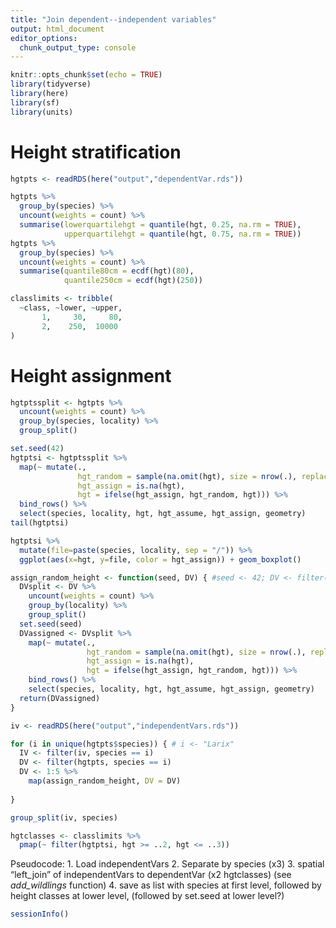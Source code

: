 ```yaml
---
title: "Join dependent--independent variables"
output: html_document
editor_options: 
  chunk_output_type: console
---
```


```r
knitr::opts_chunk$set(echo = TRUE)
library(tidyverse)
library(here)
library(sf)
library(units)
```

# Height stratification

```r
hgtpts <- readRDS(here("output","dependentVar.rds"))

hgtpts %>% 
  group_by(species) %>% 
  uncount(weights = count) %>% 
  summarise(lowerquartilehgt = quantile(hgt, 0.25, na.rm = TRUE),
            upperquartilehgt = quantile(hgt, 0.75, na.rm = TRUE))
hgtpts %>% 
  group_by(species) %>% 
  uncount(weights = count) %>% 
  summarise(quantile80cm = ecdf(hgt)(80),
            quantile250cm = ecdf(hgt)(250))

classlimits <- tribble(
  ~class, ~lower, ~upper,
       1,     30,     80,
       2,    250,  10000
)
```

# Height assignment

```r
hgtptssplit <- hgtpts %>% 
  uncount(weights = count) %>%
  group_by(species, locality) %>% 
  group_split()

set.seed(42)
hgtptsi <- hgtptssplit %>%
  map(~ mutate(., 
               hgt_random = sample(na.omit(hgt), size = nrow(.), replace = TRUE),
               hgt_assign = is.na(hgt),
               hgt = ifelse(hgt_assign, hgt_random, hgt))) %>% 
  bind_rows() %>% 
  select(species, locality, hgt, hgt_assume, hgt_assign, geometry)
tail(hgtptsi)

hgtptsi %>% 
  mutate(file=paste(species, locality, sep = "/")) %>% 
  ggplot(aes(x=hgt, y=file, color = hgt_assign)) + geom_boxplot()

assign_random_height <- function(seed, DV) { #seed <- 42; DV <- filter(hgtpts, species == "Larix")
  DVsplit <- DV %>% 
    uncount(weights = count) %>%
    group_by(locality) %>% 
    group_split()
  set.seed(seed)
  DVassigned <- DVsplit %>%
    map(~ mutate(., 
                 hgt_random = sample(na.omit(hgt), size = nrow(.), replace = TRUE),
                 hgt_assign = is.na(hgt),
                 hgt = ifelse(hgt_assign, hgt_random, hgt))) %>% 
    bind_rows() %>% 
    select(species, locality, hgt, hgt_assume, hgt_assign, geometry)
  return(DVassigned)
}
```

```r
iv <- readRDS(here("output","independentVars.rds"))

for (i in unique(hgtpts$species)) { # i <- "Larix"
  IV <- filter(iv, species == i)
  DV <- filter(hgtpts, species == i)
  DV <- 1:5 %>% 
    map(assign_random_height, DV = DV)
  
}

group_split(iv, species)

hgtclasses <- classlimits %>% 
  pmap(~ filter(hgtptsi, hgt >= ..2, hgt <= ..3))


```

Pseudocode:
1. Load independentVars
2. Separate by species (x3)
3. spatial "left_join" of independentVars to dependentVar (x2 hgtclasses) (see *add_wildlings* function)
4. save as list with species at first level, followed by height classes at lower level, (followed by set.seed at lower level?)

```r
sessionInfo()
```